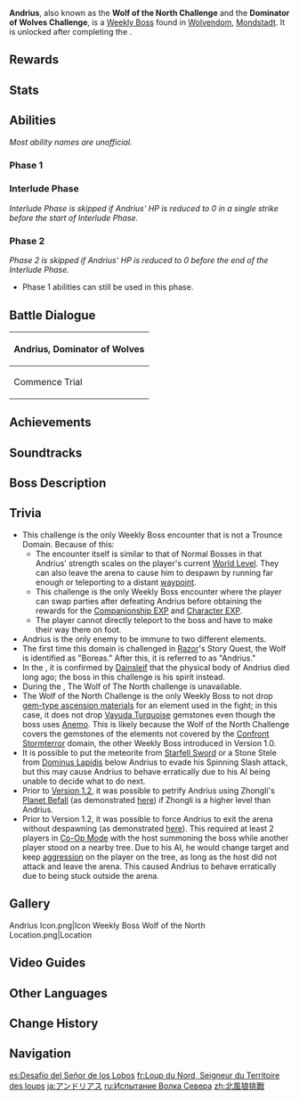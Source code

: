 {{About|the Weekly Boss|the character|Boreas}}
{{Enemy Infobox
|name      = Andrius
|image     = <gallery>
Enemy Boreas.png|Archive
Enemy Andrius Full Artwork.png|Full Art
</gallery>
|title     = Dominator of Wolves
|type      = Weekly Bosses
|family    = Enemies of Note
|dmgtype   = Anemo
|dmgtype2  = Cryo
|weakpoint = no
|ability1  = Pushing Vacuum Field
|ability2  = Energy Generation
|region    = Mondstadt
|area      = Windwail Highland
|subarea   = Wolvendom
|drops     = Tail of Boreas,Ring of Boreas,Spirit Locket of Boreas
}}
'''Andrius''', also known as the '''Wolf of the North Challenge''' and the '''Dominator of Wolves Challenge''', is a [[Weekly Boss]] found in [[Wolvendom]], [[Mondstadt]]. It is unlocked after completing the {{Quest|The Meaning of Lupical}}.

==Rewards==
{{World Boss Rewards
|weekly=1
|gem=Shivada Jade,Agnidus Agate,Prithiva Topaz
|exclusive=Tail of Boreas,Ring of Boreas,Spirit Locket of Boreas
}}

==Stats==
{{Enemy Stats
|cryo_res  = Immune
|anemo_res = Immune

|hp_ratio  = 18
|hp_type   = 1
|atk_ratio = 7.2
|atk_type  = 1
}}

==Abilities==
''Most ability names are unofficial.''
===Phase 1===
{{Enemy Attacks
|enemy = Andrius

|name_1 = Wolf Leap
|desc_1 = Andrius jumps into the air and leaps toward the ice circle that appears on the ground, dealing '''83.3% ATK''' as {{Color|Cryo DMG}} and generating a Cryo [[Energy|Energy Orb]]. This attack cannot be dodged using [[Sprinting#Dash|Dash]] [[Invincibility Frames|i-frames]].

|name_2 = Wolf Charge
|desc_2 = After charging for a while, Andrius will quickly dash towards the player, dealing '''100% ATK''' {{Color|Cryo DMG}} and leaving an ice trail in his wake.

|name_3 = Wolf Slash ({{Color|Cryo}})
|desc_3 = Andrius raises his front legs and slashes towards his front, dealing '''58.3% ATK''' as {{Color|Cryo DMG}} to players around him.
|file_3 = Andrius Wolf Slash Cryo

|name_4 = Tail Sweep (Ranged)
|desc_4 = Andrius raises his hind legs and sweeps his tail quickly while shooting small icicles towards the player, dealing '''25% ATK''' as {{Color|Cryo DMG}}. These icicles will remain on the arena and explode after a period of time, dealing '''58.3% ATK''' as {{Color|Cryo DMG}} and generating a {{Color|Cryo}} [[Energy]] Orb.
|file_4 = Andrius Tail Sweep Ranged

|name_5 = Spinning Slash
|desc_5 = Andrius creates circular ice surfaces around him before spinning quickly, dealing '''83.3% ATK''' as {{Color|Cryo DMG}} (The actual range of slash is wider in front of him than behind him) and generating a Cryo [[Energy|Energy Orb]]. This attack cannot be dodged using Dash i-frames.

|name_6 = Repositioning
|desc_6 = After attacking his hind legs, Andrius will reposition himself to face the player(s).
}}

===Interlude Phase===
''Interlude Phase is skipped if Andrius' HP is reduced to 0 in a single strike before the start of Interlude Phase.''

{{Enemy Attacks
|enemy = Andrius

|desc_1 = During this phase, the edge of the arena will be covered by an icy floor that deals '''16.6% ATK''' as {{Color|Cryo DoT}} if stood in.
Andrius runs in a circle around the map, and will '''Wolf Charge''' towards the player(s) when he stops (twice). Next, he circles the arena once again, then '''Wolf Leaps''' to the middle of the arena, either continuing Phase 1 or entering Phase 2 if certain triggers are met.
* Trigger 1: When his HP falls below '''55%'''
* Trigger 2: The player(s) take too long to defeat him.
|file_1 = Andrius Wolf Leap Interlude
|caption_1 = Wolf Leap (Interlude)
|file_1_2 = Andrius Wolf Charge Interlude
|caption_1_2 = Wolf Charge (Interlude)
}}

===Phase 2===
''Phase 2 is skipped if Andrius' HP is reduced to 0 before the end of the Interlude Phase.''
* Phase 1 abilities can still be used in this phase.

{{Enemy Attacks
|enemy = Andrius

|name_1 = Push
|desc_1 = At the start of Phase 2, [[Vacuum Field|pushes]] nearby player away from himself.

|name_2 = Frozen Pillars
|desc_2 = At the start of Phase 2, 6 pillars and icy floor will be generated around the edge of the arena. The icy floor will deal '''4.16% ATK''' as {{Color|Cryo DoT}} to characters who step on it and reduce their [[Movement Speed]] by '''12%'''.
* When hit by Andrius' own '''Wolf King Roar''' or '''Wind Blades''', the pillars will explode, each dealing '''66.6% ATK''' as {{Color|Cryo DMG}} and randomly generating 0&ndash;5 Cryo [[Energy|Energy Orbs]] at its location.
* Despite having no visible health bars, the pillars can be damaged and destroyed using [[Elemental Reactions]], and are weakest against {{Pyro}}. Destroying a pillar will remove the damaging icy floor around it.
{{Elemental Shield Data|Cryo|12|Pillar}}
|file_2 = Andrius Frozen Pillar Explosion
|caption_2 = Pillar Explosion

|name_3 = Icicle Storm
|desc_3 = Andrius charges for a while and summons icicles that fall from the sky, dealing '''25% ATK''' as {{Color|Cryo DMG}}. The fallen icicles cannot be dodged using Dash i-frames.

|name_4 = Wolf King Roar
|desc_4 = Andrius charges for a while and then roars, dealing '''0.83&ndash;2.5% ATK''' as {{Color|Anemo DoT}} in a huge AoE around him. The DMG is higher the farther the player is from Andrius.

|name_5 = Wolf Slash ({{Color|Anemo}})
|desc_5 = Andrius raises his front legs and slashes towards his front, dealing '''58.3% ATK''' as {{Color|Anemo DMG}} to players around him.
|file_5 = Andrius Wolf Slash Anemo

|name_6 = Tail Sweep (Melee)
|desc_6 = Andrius raises his hind legs and sweeps his tail quickly, dealing '''58.3% ATK''' as {{Color|Cryo DMG}}.
|file_6 = Andrius Tail Sweep Melee

|name_7 = Ice Waves
|desc_7 = Andrius raises his front legs while creating an ice path in front of him that applies {{Cryo}} to characters that stand on it, then releases ice waves on the path, dealing '''50% ATK''' as {{Color|Cryo DMG}}.

|name_8 = Wind Blades
|desc_8 = Andrius raises his front legs, then summons 3 vertical wind blades in a 60-degree forward arc, dealing '''41.6% ATK''' as {{Color|Anemo DMG}}.

|name_9 = Small Phantom Wolf
|desc_9 = Andrius summons a small phantom wolf to attack the player(s), dealing '''25% ATK''' as {{Color|Cryo DMG}}. The frequency of this attack will escalate as time progresses.
* Trigger 1: When Andrius' HP falls below '''15%'''.
* Trigger 2: The player(s) take too long to defeat him.
}}

==Battle Dialogue==
{| class="wikitable"
! colspan="2" |Andrius, Dominator of Wolves
|-
!Commence Trial
|Traveler...<br>Ready to test your skills?
|}

==Achievements==
{{Achievement Topic Table|topic=Wolf of the North Challenge}}

==Soundtracks==
{{Soundtracks by Category Table|type=combat}}

==Boss Description==
{{Description|Rumor has it that a great eternal power rests at [[Wolvendom]], watching over the wolves...|[[Adventurer Handbook]], before unlocking Wolf of the North Challenge}}
{{Description|A noble soul that watches over Wolvendom. When the safety of the wolves is threatened, it will take the form of a wolf and show its fangs and claws. It is said that its powers were given to it by an ancient [[god]].|Adventurer Handbook, after unlocking Wolf of the North Challenge}}
{{Description|The noblest and greatest of souls, who watches over the lupical of Wolvendom.<br>When the wolfpack is imperiled, it will emerge in the form of a wolf and show forth its fangs and claws.<br><br>''The wolves of Wolvendom are frightening phantoms to the people of [[Mondstadt]]:<br>A blurred shape flashing through the forest, a chilling howl in the indeterminate distance, the creeping sense of eyes constantly nailed on their backs...<br>Humans rarely have the opportunity to lock their eyes with a wolf, for this is the law [[Lupus Boreas]] laid down for its race.''|[[Archive]]}}

==Trivia==
* This challenge is the only Weekly Boss encounter that is not a Trounce Domain. Because of this:
** The encounter itself is similar to that of Normal Bosses in that Andrius' strength scales on the player's current [[Adventure Rank|World Level]]. They can also leave the arena to cause him to despawn by running far enough or teleporting to a distant [[waypoint]].
** This challenge is the only Weekly Boss encounter where the player can swap parties after defeating Andrius before obtaining the rewards for the [[Companionship EXP]] and [[Character EXP]].
** The player cannot directly teleport to the boss and have to make their way there on foot.
* Andrius is the only enemy to be immune to two different elements.
* The first time this domain is challenged in [[Razor]]'s Story Quest, the Wolf is identified as "Boreas." After this, it is referred to as "Andrius."
* In the {{Quest|We Will Be Reunited}}, it is confirmed by [[Dainsleif]] that the physical body of Andrius died long ago; the boss in this challenge is his spirit instead.
* During the {{Quest|Dishonorable Trial}}, The Wolf of The North challenge is unavailable.
* The Wolf of the North Challenge is the only Weekly Boss to not drop [[Character Ascension Materials#Ascension Gems|gem-type ascension materials]] for an element used in the fight; in this case, it does not drop [[Vayuda Turquoise]] gemstones even though the boss uses [[Anemo]]. This is likely because the Wolf of the North Challenge covers the gemstones of the elements not covered by the [[Confront Stormterror]] domain, the other Weekly Boss introduced in Version 1.0.
* It is possible to put the meteorite from [[Starfell Sword]] or a Stone Stele from [[Dominus Lapidis]] below Andrius to evade his Spinning Slash attack, but this may cause Andrius to behave erratically due to his AI being unable to decide what to do next.
* Prior to [[Version 1.2]],{{verify}} it was possible to petrify Andrius using Zhongli's [[Planet Befall]] (as demonstrated [https://youtu.be/x2fSfC6-w84 here]) if Zhongli is a higher level than Andrius.
* Prior to Version 1.2,{{verify}} it was possible to force Andrius to exit the arena without despawning (as demonstrated [https://youtu.be/pd0oNFZFq_4&ab_channel=neilleexxi here]). This required at least 2 players in [[Co-Op Mode]] with the host summoning the boss while another player stood on a nearby tree. Due to his AI, he would change target and keep [[Aggro|aggression]] on the player on the tree, as long as the host did not attack and leave the arena. This caused Andrius to behave erratically due to being stuck outside the arena.

==Gallery==
<gallery>
Andrius Icon.png|Icon
Weekly Boss Wolf of the North Location.png|Location
</gallery>

==Video Guides==
{{EVT
|video1   = https://youtu.be/9Czmm8XaOHE
|caption1 = EVERYTHING You Need to Know about Andrius
|video2   = https://youtu.be/zcRn9Vbmydw&lc
|caption2 = How to EASILY Beat Andrius Lupus Boreas in Genshin Impact - Free to Play Friendly!
}}

==Other Languages==
{{Other Languages
|1_en      = Andrius
|1_zhs     = 安德留斯
|1_zhs_rm  = Āndéliúsī
|1_zht     = 安德留斯
|1_zht_rm  = Āndéliúsī
|1_ja      = アンドリアス
|1_ko      = 안드리우스
|1_es      = Andrius
|1_fr      = Andros
|1_ru      = Андриус
|1_th      = Andrius
|1_vi      = Andrius
|1_de      = Andrius
|1_id      = Andrius
|1_pt      = Andrius
|1_tr      = Andrius
|1_it      = Andrius

|2_en       = Lupus Boreas, Dominator of Wolves
|2_zhs      = 北风的王狼，奔狼的领主
|2_zhs_rm   = Běifēng de Wángláng, Bēnláng de Lǐngzhǔ
|2_zht      = 北風的王狼，奔狼的領主
|2_zht_rm   = Běifēng de Wángláng, Bēnláng de Lǐngzhǔ
|2_zh_tl    = The King Wolf of the North Wind, the Lord of the [[Wolvendom|Running Wolves]]
|2_ja       = 北風の王狼、奔狼の領主
|2_ja_rm    = Hokufuu no Ourou, Hourou no Ryoushu{{Assumed}}
|2_ja_tl    = The King Wolf of the North Wind, the Lord of the [[Wolvendom|Running Wolves]]
|2_ko       = {{tt|북풍|北風}}<->의 {{tt|왕랑|王狼}}, 울프<->의 {{tt|영주|領主}}
|2_ko_tl    = The King Wolf of the North Wind, the Lord of the Wolf
|2_es       = Rey Lobo del Norte, Señor de los Lobos
|2_es_tl    = Wolf King of The North, Lord of the Wolves
|2_fr       = Loup du Nord, Seigneur du Territoire des loups
|2_fr_tl    = Northern Wolf, Lord of the Wolf Territory
|2_ru       = Лупус Бореалис, Волчий лорд
|2_ru_tl    = Lupus Borealis, the Wolf Lord
|2_th       = Lupus Boreas, Dominator of Wolves
|2_vi       = Vua sói bắc phong, lãnh chúa Lang Lãnh
|2_vi_tl    = The King Wolf of the North Wind, the Lord of the Territory of Wolves
|2_de       = Großer Wolfskönig des Nordens, Herr von Wolfenlauf
|2_de_tl    = Great Wolfking of the North, Lord of Wolvenrun
|2_id       = Lupus Boreas, Dominator of Wolves
|2_pt       = Lupus Boreas, Dominador dos Lobos
|2_pt_tl    = Lupus Boreas, Dominator of Wolves
|2_tr       = Poyraz Kurdu, Kurtların Hakimi
|2_tr_tl    = Gregale Wolf, Ruler of Wolves
|2_tr_note  = {{w|Gregale}} is the cooling north-eastern Mediterranean wind.
|2_it       = Lupus Boreas, Signore dei lupi
|2_it_tl    = Lupus Boreas, Lord of Wolves
}}

==Change History==
{{Change History|1.0}}

==Navigation==
{{Enemy Navbox|bosses}}

[[es:Desafío del Señor de los Lobos]]
[[fr:Loup du Nord, Seigneur du Territoire des loups]]
[[ja:アンドリアス]]
[[ru:Испытание Волка Севера]]
[[zh:北風狼挑戰]]